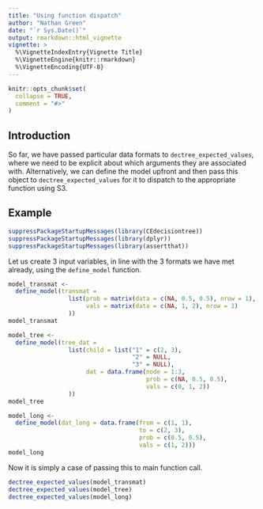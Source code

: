 ```yaml
---
title: "Using function dispatch"
author: "Nathan Green"
date: "`r Sys.Date()`"
output: rmarkdown::html_vignette
vignette: >
  %\VignetteIndexEntry{Vignette Title}
  %\VignetteEngine{knitr::rmarkdown}
  %\VignetteEncoding{UTF-8}
---
```


```r
knitr::opts_chunk$set(
  collapse = TRUE,
  comment = "#>"
)
```

## Introduction

So far, we have passed particular data formats to `dectree_expected_values`, where we need to be explicit about which arguments they are associated with.
Alternatively, we can define the model upfront and then pass this object to `dectree_expected_values` for it to dispatch to the appropriate function using S3.

## Example

```r
suppressPackageStartupMessages(library(CEdecisiontree))
suppressPackageStartupMessages(library(dplyr))
suppressPackageStartupMessages(library(assertthat))
```

Let us create 3 input variables, in line with the 3 formats we have met already, using the `define_model` function.
```r
model_transmat <- 
  define_model(transmat =
                 list(prob = matrix(data = c(NA, 0.5, 0.5), nrow = 1),
                      vals = matrix(data = c(NA, 1, 2), nrow = 1)
                 ))
model_transmat

model_tree <- 
  define_model(tree_dat =
                 list(child = list("1" = c(2, 3),
                                   "2" = NULL,
                                   "3" = NULL),
                      dat = data.frame(node = 1:3,
                                       prob = c(NA, 0.5, 0.5),
                                       vals = c(0, 1, 2))
                 ))
model_tree

model_long <- 
  define_model(dat_long = data.frame(from = c(1, 1),
                                     to = c(2, 3),
                                     prob = c(0.5, 0.5),
                                     vals = c(1, 2)))
model_long
```

Now it is simply a case of passing this to main function call.
```r
dectree_expected_values(model_transmat)
dectree_expected_values(model_tree)
dectree_expected_values(model_long)
```
